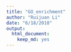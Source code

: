 ```yaml
---
title: "GO_enrichment"
author: "Ruijuan Li"
date: "6/18/2018"
output: 
  html_document: 
    keep_md: yes
---
```



